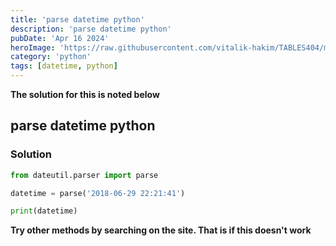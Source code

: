 ```yaml
---
title: 'parse datetime python'
description: 'parse datetime python'
pubDate: 'Apr 16 2024'
heroImage: 'https://raw.githubusercontent.com/vitalik-hakim/TABLES404/main/error_b/python.jpg'
category: 'python'
tags: [datetime, python]
---
```


**The solution for this is noted below**

## parse datetime python

### Solution

```python
from dateutil.parser import parse

datetime = parse('2018-06-29 22:21:41')

print(datetime)
```

**Try other methods by searching on the site. That is if this doesn't work**
